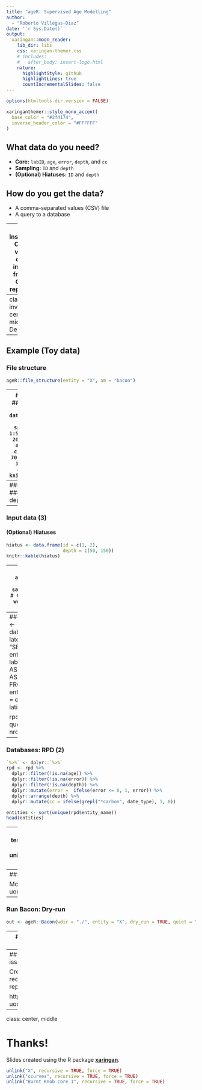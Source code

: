 ```yaml
---
title: "ageR: Supervised Age Modelling"
author: 
  - "Roberto Villegas-Diaz"
date: '`r Sys.Date()`'
output:
  xaringan::moon_reader:
    lib_dir: libs
    css: xaringan-themer.css
    # includes:
    #   after_body: insert-logo.html
    nature:
      highlightStyle: github
      highlightLines: true
      countIncrementalSlides: false
---
```


```r
options(htmltools.dir.version = FALSE)
```

```r
xaringanthemer::style_mono_accent(
  base_color = "#2f4174",
  inverse_header_color = "#FFFFFF"
)
```
## What data do you need?
- __Core:__ `labID`, `age`, `error`, `depth`, and `cc`
- __Sampling:__ `ID` and `depth`
- __(Optional) Hiatuses:__ `ID` and `depth`

## How do you get the data?
- A comma-separated values (CSV) file
- A query to a database

---
## Installation
Current version can be installed from the GitHub repository:
```r
install.packages("remotes")
remotes::install_github("special-uor/ageR")
```

To verify you are running the latest version, run the following command:
```r
?ageR
```

---
class: inverse, center, middle
# Demo

---
## Example (Toy data)
### File structure
```r
ageR::file_structure(entity = "X", am = "bacon")
```

---
### Input data
#### Core data
```r
core <- data.frame(labID = paste0("X", sprintf("%03d", 1:5)),
                   age = c(50, 200, 1150, 2060, 4050),
                   error = c(10, 15, 5, 1, 70),
                   depth = c(5, 100, 230, 300, 450),
                   cc = 1)
knitr::kable(core)
```

---
### Input data (2)
#### Sampling depths
```r
sample_depths <- data.frame(id = 1:100,
                            depth = seq(0, 500, length.out = 100))
knitr::kable(head(sample_depths))
```

---
### Input data (3)
#### (Optional) Hiatuses
```r
hiatus <- data.frame(id = c(1, 2),
                     depth = c(50, 150))
knitr::kable(hiatus)
```
---
### Input data (4)
```r
ageR::create_input(data = list(sample_depths = sample_depths, 
                               core = core,
                               # Optional
                               hiatus = hiatus), 
                   wdir = "./", 
                   entity = "X",
                   am = "bacon")
```
---
### Databases: RPD
```r
conn <- dabr::open_conn_mysql("RPD-latest")
query <- paste0(
"SELECT entity_name,
       entity.ID_ENTITY as entity_id,
	     lab_number AS labID,
       age_C14 AS age,
       error,
       avg_depth*100 AS depth,
       date_type,
       thickness
FROM date_info INNER JOIN entity
    ON date_info.ID_ENTITY = entity.ID_ENTITY
WHERE latitude >= 45")

rpd <- dabr::select(conn, query, quiet = TRUE)
nrow(rpd)
```

---
### Databases: RPD (2)
```r
`%>%` <- dplyr::`%>%`
rpd <- rpd %>%
  dplyr::filter(!is.na(age)) %>%
  dplyr::filter(!is.na(error)) %>%
  dplyr::filter(!is.na(depth)) %>%
  dplyr::mutate(error =  ifelse(error <= 0, 1, error)) %>%
  dplyr::arrange(depth) %>%
  dplyr::mutate(cc = ifelse(grepl("*carbon", date_type), 1, 0))

entities <- sort(unique(rpd$entity_name))
head(entities)
```

---
### Databases: RPD (3)
```r
test_entity <- "Burnt Knob core 1"
test_entity_id <- unique(rpd$entity_id[rpd$entity_name == test_entity])

# Extract sampling depths
query <- paste0("SELECT ID_SAMPLE AS id, sample_depth*100 AS depth
                 FROM sample
                 WHERE ID_ENTITY = ", test_entity_id)
sample_tb <- dabr::select(conn, query, quiet = TRUE)
sample_tb <- sample_tb %>%
  dplyr::filter(depth != -9999)

# Extract core data
my_core <- rpd[rpd$entity_name == test_entity, 
               c("labID", "age", "error", "depth", "cc")]

# Create input
ageR::create_input(data = list(core = my_core, 
                               sample_depths = sample_tb), 
                   wdir = "./", 
                   entity = test_entity)
```
---
### Run Bacon
```r
ageR::Bacon(wdir = "./", 
            entity = "X", 
            # Optional parameters
            cpus = 1,
            postbomb = 0,
            cc = 0,
            seed = NA,
            alt_depths = NULL,
            quiet = FALSE,
            acc_step = 5,
            acc_lower = NULL,
            acc_upper = NULL,
            thick_step = 5,
            thick_lower = NULL,
            thick_upper = NULL,
            dry_run = FALSE,
            ...)
```

More details: https://special-uor.github.io/ageR/reference/Bacon
---
### Run Bacon: Dry-run
```r
out <- ageR::Bacon(wdir = "./", entity = "X", dry_run = TRUE, quiet = TRUE)
```
---
### Run Bacon: Mixed calibration curves
```r
ccdir <- "./ccurves"
ageR::mix_curves(proportion = 0.5, 
                 cc1 = 1, 
                 cc = 3, 
                 name = "neotropics.14C", 
                 dirname = ccdir)
```

```r
out <- ageR::Bacon(wdir = "./", 
                   entity = "X", 
                   cc4 = "neotropics.14C", 
                   ccdir = ccdir)
```
---
## Wishlist (aka GitHub issues)

Create new "Issues" to request new features, report an error, etc.

https://github.com/special-uor/ageR/issues

---
class: center, middle

# Thanks!

Slides created using the R package [**xaringan**](https://github.com/yihui/xaringan).

```r
unlink("X", recursive = TRUE, force = TRUE)
unlink("ccurves", recursive = TRUE, force = TRUE)
unlink("Burnt Knob core 1", recursive = TRUE, force = TRUE)
```
